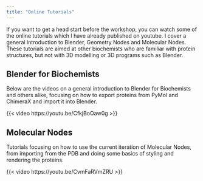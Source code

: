 ```yaml
---
title: "Online Tutorials"
---
```


If you want to get a head start before the workshop, you can watch some of the online tutorials which I have already published on youtube. I cover a general introduction to Blender, Geometry Nodes and Molecular Nodes. These tutorials are aimed at other biochemists who are familiar with protein structures, but not with 3D modelling or 3D programs such as Blender.

## Blender for Biochemists

Below are the videos on a general introduction to Blender for Biochemists and others alike, focusing on how to export proteins from PyMol and ChimeraX and import it into Blender.

{{< video https://youtu.be/CfkjBoOaw0g >}}

## Molecular Nodes

Tutorials focusing on how to use the current iteration of Molecular Nodes, from importing from the PDB and doing some basics of styling and rendering the proteins.

{{< video https://youtu.be/CvmFaRVmZRU >}}
